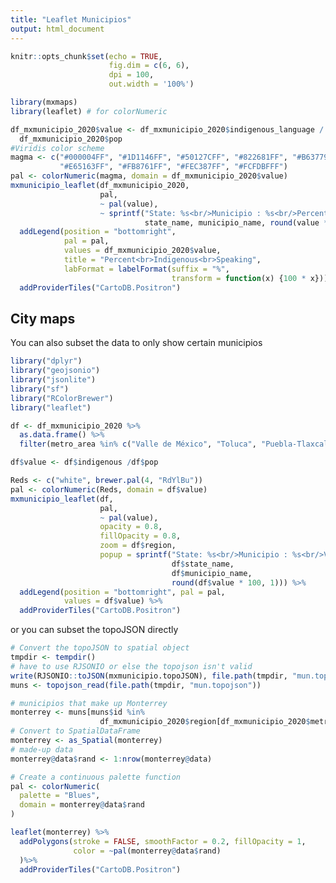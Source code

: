 ```yaml
---
title: "Leaflet Municipios"
output: html_document
---
```


```r
knitr::opts_chunk$set(echo = TRUE, 
                      fig.dim = c(6, 6), 
                      dpi = 100, 
                      out.width = '100%')
```

```r
library(mxmaps)
library(leaflet) # for colorNumeric

df_mxmunicipio_2020$value <- df_mxmunicipio_2020$indigenous_language /
  df_mxmunicipio_2020$pop
#Viridis color scheme
magma <- c("#000004FF", "#1D1146FF", "#50127CFF", "#822681FF", "#B63779FF", 
           "#E65163FF", "#FB8761FF", "#FEC387FF", "#FCFDBFFF")
pal <- colorNumeric(magma, domain = df_mxmunicipio_2020$value)
mxmunicipio_leaflet(df_mxmunicipio_2020,
                    pal,
                    ~ pal(value),
                    ~ sprintf("State: %s<br/>Municipio : %s<br/>Percent Indigenous: %s%%",
                              state_name, municipio_name, round(value * 100, 1))) %>%
  addLegend(position = "bottomright", 
            pal = pal, 
            values = df_mxmunicipio_2020$value,
            title = "Percent<br>Indigenous<br>Speaking",
            labFormat = labelFormat(suffix = "%",
                                    transform = function(x) {100 * x})) %>%
  addProviderTiles("CartoDB.Positron")
```

## City maps

You can also subset the data to only show certain municipios

```r
library("dplyr")
library("geojsonio")
library("jsonlite")
library("sf")
library("RColorBrewer")
library("leaflet")

df <- df_mxmunicipio_2020 %>%
  as.data.frame() %>%
  filter(metro_area %in% c("Valle de México", "Toluca", "Puebla-Tlaxcala"))

df$value <- df$indigenous /df$pop

Reds <- c("white", brewer.pal(4, "RdYlBu"))
pal <- colorNumeric(Reds, domain = df$value)
mxmunicipio_leaflet(df,
                    pal,
                    ~ pal(value),
                    opacity = 0.8,
                    fillOpacity = 0.8,
                    zoom = df$region,
                    popup = sprintf("State: %s<br/>Municipio : %s<br/>Value: %s%%",
                                    df$state_name,
                                    df$municipio_name,
                                    round(df$value * 100, 1))) %>%
  addLegend(position = "bottomright", pal = pal,
            values = df$value) %>%
  addProviderTiles("CartoDB.Positron") 
```


or you can subset the topoJSON directly

```r


# Convert the topoJSON to spatial object
tmpdir <- tempdir()
# have to use RJSONIO or else the topojson isn't valid
write(RJSONIO::toJSON(mxmunicipio.topoJSON), file.path(tmpdir, "mun.topojson"))
muns <- topojson_read(file.path(tmpdir, "mun.topojson"))

# municipios that make up Monterrey
monterrey <- muns[muns$id %in% 
                    df_mxmunicipio_2020$region[df_mxmunicipio_2020$metro_area == "Monterrey"], ]
# Convert to SpatialDataFrame
monterrey <- as_Spatial(monterrey)
# made-up data
monterrey@data$rand <- 1:nrow(monterrey@data)

# Create a continuous palette function
pal <- colorNumeric(
  palette = "Blues",
  domain = monterrey@data$rand
)

leaflet(monterrey) %>%
  addPolygons(stroke = FALSE, smoothFactor = 0.2, fillOpacity = 1,
              color = ~pal(monterrey@data$rand)
  )%>%
  addProviderTiles("CartoDB.Positron")
```
